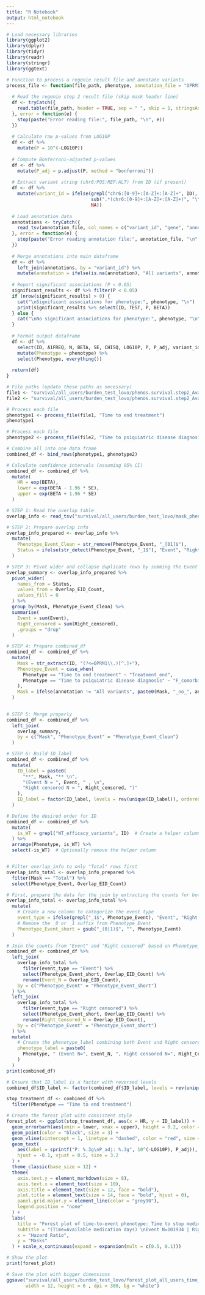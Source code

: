 ```yaml
---
title: "R Notebook"
output: html_notebook
---
```



```r
# Load necessary libraries
library(ggplot2)
library(dplyr)
library(tidyr)
library(readr)
library(stringr)
library(ggtext)
```


```r
# Function to process a regenie result file and annotate variants
process_file <- function(file_path, phenotype, annotation_file = "OPRM1.annotations_2") {
  
  # Read the regenie step 2 result file (skip mask header line)
  df <- tryCatch({
    read.table(file_path, header = TRUE, sep = " ", skip = 1, stringsAsFactors = FALSE)
  }, error = function(e) {
    stop(paste("Error reading file:", file_path, "\n", e))
  })
  
  # Calculate raw p-values from LOG10P
  df <- df %>%
    mutate(P = 10^(-LOG10P))
  
  # Compute Bonferroni-adjusted p-values
  df <- df %>%
    mutate(P_adj = p.adjust(P, method = "bonferroni"))
  
  # Extract variant string (chr6:POS:REF:ALT) from ID (if present)
  df <- df %>%
    mutate(variant_id = ifelse(grepl("chr6:[0-9]+:[A-Z]+:[A-Z]+", ID),
                               sub(".*(chr6:[0-9]+:[A-Z]+:[A-Z]+)", "\\1", ID),
                               NA))
  
  # Load annotation data
  annotations <- tryCatch({
    read_tsv(annotation_file, col_names = c("variant_id", "gene", "annotation"), show_col_types = FALSE)
  }, error = function(e) {
    stop(paste("Error reading annotation file:", annotation_file, "\n", e))
  })
  
  # Merge annotations into main dataframe
  df <- df %>%
    left_join(annotations, by = "variant_id") %>%
    mutate(annotation = ifelse(is.na(annotation), "All variants", annotation))
  
  # Report significant associations (P < 0.05)
  significant_results <- df %>% filter(P < 0.05)
  if (nrow(significant_results) > 0) {
    cat("\nSignificant associations for phenotype:", phenotype, "\n")
    print(significant_results %>% select(ID, TEST, P, BETA))
  } else {
    cat("\nNo significant associations for phenotype:", phenotype, "\n")
  }
  
  # Format output dataframe
  df <- df %>%
    select(ID, A1FREQ, N, BETA, SE, CHISQ, LOG10P, P, P_adj, variant_id, annotation) %>%
    mutate(Phenotype = phenotype) %>%
    select(Phenotype, everything())
  
  return(df)
}

# File paths (update these paths as necessary)
file1 <- "survival/all_users/burden_test_lovo/phenos.survival.step2_Available_medication_days.regenie"
file2 <- "survival/all_users/burden_test_lovo/phenos.survival.step2_Available_medication_days_to_F_comorbidity.regenie"
```


```r
# Process each file
phenotype1 <- process_file(file1, "Time to end treatment")
phenotype1
```

```r
# Process each file
phenotype2 <- process_file(file2, "Time to psiquiatric disease diagnosis")
```

```r
# Combine all into one data frame
combined_df <- bind_rows(phenotype1, phenotype2)

# Calculate confidence intervals (assuming 95% CI)
combined_df <- combined_df %>%
  mutate(
    HR = exp(BETA),
    lower = exp(BETA - 1.96 * SE),
    upper = exp(BETA + 1.96 * SE)
  )

# STEP 1: Read the overlap table
overlap_info <- read_tsv("survival/all_users/burden_test_lovo/mask_phenotype_all_users_survival_overlap.tsv", show_col_types = FALSE)

# STEP 2: Prepare overlap info
overlap_info_prepared <- overlap_info %>%
  mutate(
    Phenotype_Event_Clean = str_remove(Phenotype_Event, "_[01]$"),
    Status = ifelse(str_detect(Phenotype_Event, "_1$"), "Event", "Right_censored")
  )

# STEP 3: Pivot wider and collapse duplicate rows by summing the Event and Right_censored columns
overlap_summary <- overlap_info_prepared %>%
  pivot_wider(
    names_from = Status,
    values_from = Overlap_EID_Count,
    values_fill = 0
  ) %>%
  group_by(Mask, Phenotype_Event_Clean) %>%
  summarise(
    Event = sum(Event),
    Right_censored = sum(Right_censored),
    .groups = "drop"
  )

# STEP 4: Prepare combined_df
combined_df <- combined_df %>%
  mutate(
    Mask = str_extract(ID, "(?<=OPRM1\\.)[^.]+"),
    Phenotype_Event = case_when(
      Phenotype == "Time to end treatment" ~ "Treatment_end",
      Phenotype == "Time to psiquiatric disease diagnosis" ~ "F_comorbidity_event"
    ),
    Mask = ifelse(annotation != "All variants", paste0(Mask, "_no_", annotation), Mask)
  )
  

# STEP 5: Merge properly
combined_df <- combined_df %>%
  left_join(
    overlap_summary,
    by = c("Mask", "Phenotype_Event" = "Phenotype_Event_Clean")
  )

# STEP 6: Build ID_label
combined_df <- combined_df %>%
  mutate(
    ID_label = paste0(
      "**", Mask, "** \n",
      "(Event N = ", Event, " , \n",
      "Right censored N = ", Right_censored, ")"
    ),
    ID_label = factor(ID_label, levels = rev(unique(ID_label)), ordered = TRUE)
  )

# Define the desired order for ID
combined_df <- combined_df %>%
  mutate(
    is_WT = grepl("WT_efficacy_variants", ID)  # Create a helper column to detect WT_efficacy
  ) %>%
  arrange(Phenotype, is_WT) %>%
  select(-is_WT)  # Optionally remove the helper column


# Filter overlap_info to only "Total" rows first
overlap_info_total <- overlap_info_prepared %>%
  filter(Mask == "Total") %>%
  select(Phenotype_Event, Overlap_EID_Count)

# First, prepare the data for the join by extracting the counts for both Event and Right censored
overlap_info_total <- overlap_info_total %>%
  mutate(
    # Create a new column to categorize the event type
    event_type = ifelse(grepl("_1$", Phenotype_Event), "Event", "Right censored"),
    # Remove the _0 or _1 suffix from Phenotype_Event
    Phenotype_Event_short = gsub("_(0|1)$", "", Phenotype_Event)
  )

# Join the counts from "Event" and "Right censored" based on Phenotype_Event_short
combined_df <- combined_df %>%
  left_join(
    overlap_info_total %>%
      filter(event_type == "Event") %>%
      select(Phenotype_Event_short, Overlap_EID_Count) %>%
      rename(Event_N = Overlap_EID_Count),
    by = c("Phenotype_Event" = "Phenotype_Event_short")
  ) %>%
  left_join(
    overlap_info_total %>%
      filter(event_type == "Right censored") %>%
      select(Phenotype_Event_short, Overlap_EID_Count) %>%
      rename(Right_Censored_N = Overlap_EID_Count),
    by = c("Phenotype_Event" = "Phenotype_Event_short")
  ) %>%
  mutate(
    # Create the phenotype_label combining both Event and Right censored N values
    phenotype_label = paste0(
      Phenotype, " (Event N=", Event_N, ", Right censored N=", Right_Censored_N, ")"
    )
  )
print(combined_df)
```



```r
# Ensure that ID_label is a factor with reversed levels
combined_df$ID_label <- factor(combined_df$ID_label, levels = rev(unique(combined_df$ID_label)))

stop_treatment_df <- combined_df %>%
  filter(Phenotype == "Time to end treatment")

# Create the forest plot with consistent style
forest_plot <- ggplot(stop_treatment_df, aes(x = HR, y = ID_label)) +
  geom_errorbarh(aes(xmin = lower, xmax = upper), height = 0.2, color = "grey40") +
  geom_point(color = "black", size = 3) +
  geom_vline(xintercept = 1, linetype = "dashed", color = "red", size = 0.6) +
  geom_text(
    aes(label = sprintf("P: %.3g\nP_adj: %.3g", 10^(-LOG10P), P_adj)),
    hjust = -0.1, vjust = 0.5, size = 3.2
  ) +
  theme_classic(base_size = 12) +
  theme(
    axis.text.y = element_markdown(size = 8),
    axis.text.x = element_text(size = 10),
    axis.title = element_text(size = 12, face = "bold"),
    plot.title = element_text(size = 14, face = "bold", hjust = 0),
    panel.grid.major.y = element_line(color = "grey90"),
    legend.position = "none"
  ) +
  labs(
    title = "Forest plot of time-to-event phenotype: Time to stop medication (LOVO analysis) \n(Codeine/Morphine all users)",
    subtitle = "(Time=Available medication days) \nEvent N=101934 | Right censored N=1515",
    x = "Hazard Ratio",
    y = "Masks"
  ) + scale_x_continuous(expand = expansion(mult = c(0.5, 0.1)))

# Show the plot
print(forest_plot)
```

```r
# Save the plot with bigger dimensions
ggsave("survival/all_users/burden_test_lovo/forest_plot_all_users_time_to_stop.png", forest_plot, 
       width = 12, height = 6 , dpi = 300, bg = "white")
```



